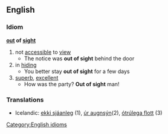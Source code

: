 ==English==
===Idiom===
'''[[out]] of [[sight]]'''
#not [[accessible]] to [[view]]
#* The notice was '''out of sight''' behind the door
#in [[hiding]]
#* You better stay '''out of sight''' for a few days
#[[superb]], [[excellent]]
#* How was the party? '''Out of sight''' man!
[[Category:English idioms]]

===Translations===

*Icelandic: [[ekki sjáanleg]] (1), [[úr augnsýn]](2), [[ótrúlega flott]] (3)